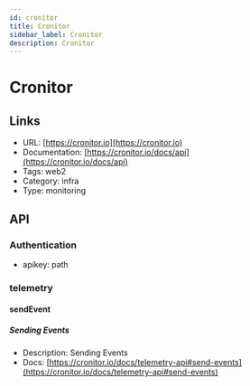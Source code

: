 ```yaml
---
id: cronitor
title: Cronitor
sidebar_label: Cronitor
description: Cronitor
---
```


# Cronitor

## Links

* URL: [https://cronitor.io](https://cronitor.io)
* Documentation: [https://cronitor.io/docs/api](https://cronitor.io/docs/api)
* Tags: web2
* Category: infra
* Type: monitoring

## API

### Authentication

* apikey: path

### telemetry

#### sendEvent

##### Sending Events

* Description: Sending Events
* Docs: [https://cronitor.io/docs/telemetry-api#send-events](https://cronitor.io/docs/telemetry-api#send-events)
